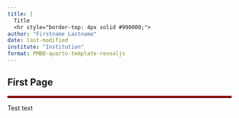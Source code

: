 ```yaml
---
title: |
  Title
  <hr style="border-top: 4px solid #990000;">
author: "Firstname Lastname"
date: last-modified
institute: "Institution"
format: PMBB-quarto-template-revealjs
---
```


## First Page

<hr style="border-top: 4px solid #990000;">

Test text

